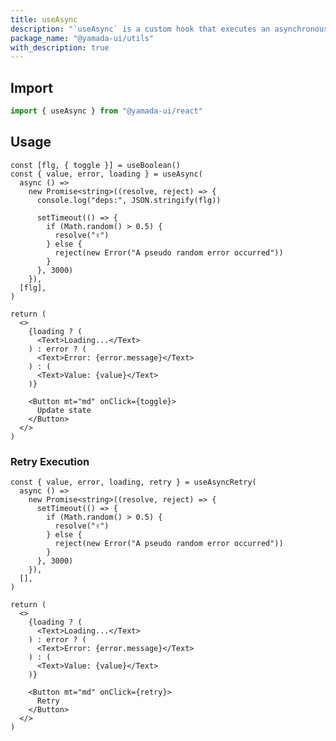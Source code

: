 ```yaml
---
title: useAsync
description: "`useAsync` is a custom hook that executes an asynchronous function and tracks its state."
package_name: "@yamada-ui/utils"
with_description: true
---
```


## Import

```ts
import { useAsync } from "@yamada-ui/react"
```

## Usage

```tsx functional=true
const [flg, { toggle }] = useBoolean()
const { value, error, loading } = useAsync(
  async () =>
    new Promise<string>((resolve, reject) => {
      console.log("deps:", JSON.stringify(flg))

      setTimeout(() => {
        if (Math.random() > 0.5) {
          resolve("✌️")
        } else {
          reject(new Error("A pseudo random error occurred"))
        }
      }, 3000)
    }),
  [flg],
)

return (
  <>
    {loading ? (
      <Text>Loading...</Text>
    ) : error ? (
      <Text>Error: {error.message}</Text>
    ) : (
      <Text>Value: {value}</Text>
    )}

    <Button mt="md" onClick={toggle}>
      Update state
    </Button>
  </>
)
```

### Retry Execution

```tsx functional=true
const { value, error, loading, retry } = useAsyncRetry(
  async () =>
    new Promise<string>((resolve, reject) => {
      setTimeout(() => {
        if (Math.random() > 0.5) {
          resolve("✌️")
        } else {
          reject(new Error("A pseudo random error occurred"))
        }
      }, 3000)
    }),
  [],
)

return (
  <>
    {loading ? (
      <Text>Loading...</Text>
    ) : error ? (
      <Text>Error: {error.message}</Text>
    ) : (
      <Text>Value: {value}</Text>
    )}

    <Button mt="md" onClick={retry}>
      Retry
    </Button>
  </>
)
```
